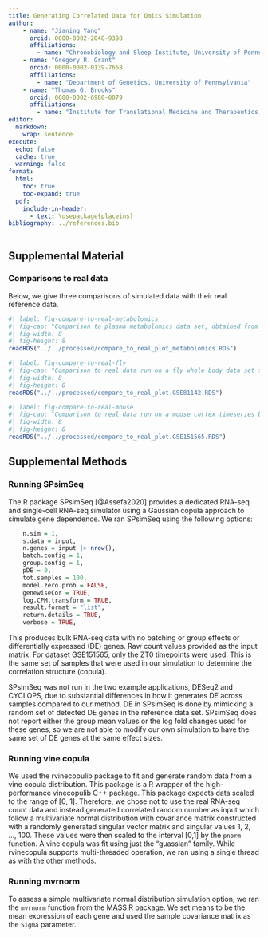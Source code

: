 ```yaml
---
title: Generating Correlated Data for Omics Simulation
author:
    - name: "Jianing Yang"
      orcid: 0000-0002-2048-9398
      affiliations:
        - name: "Chronobiology and Sleep Institute, University of Pennsylvania"
    - name: "Gregory R. Grant"
      orcid: 0000-0002-0139-7658
      affiliations:
        - name: "Department of Genetics, University of Pennsylvania"
    - name: "Thomas G. Brooks"
      orcid: 0000-0002-6980-0079
      affiliations:
        - name: "Institute for Translational Medicine and Therapeutics, University of Pennsylvania"
editor: 
  markdown: 
    wrap: sentence
execute:
  echo: false
  cache: true
  warning: false
format:
  html:
    toc: true
    toc-expand: true
  pdf:
    include-in-header:
      - text: \usepackage{placeins}
bibliography: ../references.bib
---
```

## Supplemental Material

### Comparisons to real data
Below, we give three comparisons of simulated data with their real reference data.

```r
#| label: fig-compare-to-real-metabolomics
#| fig-cap: "Comparison to plasma metabolomics data set, obtained from MetaboAnalyst (https://www.metaboanalyst.ca/MetaboAnalyst/upload/RocUploadView.xhtml). Methods were run using normal marginal distributions. Unlike other examples, this included more samples (59) than measured features (42 metabolites), demonstrating that these methods also work in that case. Data were log-scaled prior to simulation."
#| fig-width: 8 
#| fig-height: 8
readRDS("../../processed/compare_to_real_plot_metabolomics.RDS")
```

```r
#| label: fig-compare-to-real-fly
#| fig-cap: "Comparison to real data run on a fly whole body data set from GSE81142. (a-b) Comparison of gene (a) mean expression and (b) variance, log-scaled in real and PCA simulated data. The line of equality is marked in black. Points are colored according to the density of points in their region. Wishart and corpcor methods give similar results (not shown). (c) Quantile-quantile plot comparing correlation values of gene pairs from real data and simulated data (both with and without dependence). Genes with at least 30 reads were used. Values on the diagonal line indicate a match between the simulated and real data sets. (d) Projections onto the top two principal components of the real data set for both real and simulated data. All 8 simulations (96 samples for each simulation) shown. (e) Principal component analysis was performed on all data sets and the variance captured by the top components is shown. Unlike (d), these components were fit from each data set considered separately instead of reusing the weights from the real data."
#| fig-width: 8
#| fig-height: 8
readRDS("../../processed/compare_to_real_plot.GSE81142.RDS")
```

```r
#| label: fig-compare-to-real-mouse
#| fig-cap: "Comparison to real data run on a mouse cortex timeseries body data set from GSE151565. Only timepoint ZT0 was used for this comparison. (a-b) Comparison of gene (a) mean expression and (b) variance, log-scaled in real and PCA simulated data. The line of equality is marked in black. Points are colored according to the density of points in their region. Wishart and corpcor methods give similar results (not shown). (c) Quantile-quantile plot comparing correlation values of gene pairs from real data and simulated data (both with and without dependence). Genes with at least 30 reads were used. Values on the diagonal line indicate a match between the simulated and real data sets. (d) Projections onto the top two principal components of the real data set for both real and simulated data. All 8 simulations (96 samples for each simulation) shown. (e) Principal component analysis was performed on all data sets and the variance captured by the top components is shown. Unlike (d), these components were fit from each data set considered separately instead of reusing the weights from the real data."
#| fig-width: 8
#| fig-height: 8
readRDS("../../processed/compare_to_real_plot.GSE151565.RDS")
```
\FloatBarrier
## Supplemental Methods

### Running SPsimSeq

The R package SPsimSeq [@Assefa2020] provides a dedicated RNA-seq and single-cell RNA-seq simulator using a Gaussian copula approach to simulate gene dependence.
We ran SPsimSeq using the following options:

``` R
    n.sim = 1,
    s.data = input,
    n.genes = input |> nrow(),
    batch.config = 1,
    group.config = 1,
    pDE = 0,
    tot.samples = 100,
    model.zero.prob = FALSE,
    genewiseCor = TRUE,
    log.CPM.transform = TRUE,
    result.format = "list",
    return.details = TRUE,
    verbose = TRUE,
```

This produces bulk RNA-seq data with no batching or group effects or differentially expressed (DE) genes.
Raw count values provided as the input matrix.
For dataset GSE151565, only the ZT0 timepoints were used.
This is the same set of samples that were used in our simulation to determine the correlation structure (copula).


SPsimSeq was not run in the two example applications, DESeq2 and CYCLOPS, due to substantial differences in how it generates DE across samples compared to our method.
DE in SPsimSeq is done by mimicking a random set of detected DE genes in the reference data set.
SPsimSeq does not report either the group mean values or the log fold changes used for these genes, so we are not able to modify our own simulation to have the same set of DE genes at the same effect sizes.

### Running vine copula

We used the rvinecopulib package to fit and generate random data from a vine copula distribution.
This package is a R wrapper of the high-performance vinecopulib C++ package.
This package expects data scaled to the range of \[0, 1\].
Therefore, we chose not to use the real RNA-seq count data and instead generated correlated random number as input which follow a multivariate normal distribution with covariance matrix constructed with a randomly generated singular vector matrix and singular values 1, 2, ..., 100.
These values were then scaled to the interval \[0,1\] by the `pnorm` function.
A vine copula was fit using just the "guassian" family.
While rvinecopula supports multi-threaded operation, we ran using a single thread as with the other methods.

### Running mvrnorm

To assess a simple multivariate normal distribution simulation option, we ran the `mvrnorm` function from the MASS R package.
We set means to be the mean expression of each gene and used the sample covariance matrix as the `Sigma` parameter.
